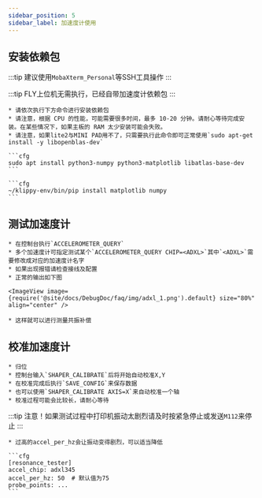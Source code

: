 ```yaml
---
sidebar_position: 5
sidebar_label: 加速度计使用
---
```



## 安装依赖包

:::tip
建议使用`MobaXterm_Personal`等SSH工具操作
:::

:::tip
FLY上位机无需执行，已经自带加速度计依赖包
:::

    * 请依次执行下方命令进行安装依赖包
    * 请注意，根据 CPU 的性能，可能需要很多时间，最多 10-20 分钟。请耐心等待完成安装。在某些情况下，如果主板的 RAM 太少安装可能会失败。
    * 请注意，如果lite2与MINI PAD用不了，只需要执行此命令即可正常使用`sudo apt-get install -y libopenblas-dev`

    ```cfg
    sudo apt install python3-numpy python3-matplotlib libatlas-base-dev
    ```

    ```cfg
    ~/klippy-env/bin/pip install matplotlib numpy
    ```

## 测试加速度计

    * 在控制台执行`ACCELEROMETER_QUERY`
    * 多个加速度计可指定测试某个`ACCELEROMETER_QUERY CHIP=<ADXL>`其中`<ADXL>`需要修改成对应的加速度计名字
    * 如果出现报错请检查接线及配置
    * 正常的输出如下图

    <ImageView image={require('@site/docs/DebugDoc/faq/img/adxl_1.png').default} size="80%" align="center" />

    * 这样就可以进行测量共振补偿

## 校准加速度计

    * 归位
    * 控制台输入`SHAPER_CALIBRATE`后将开始自动校准X,Y
    * 在校准完成后执行`SAVE_CONFIG`来保存数据
    * 也可以使用`SHAPER_CALIBRATE AXIS=X`来自动校准一个轴
    * 校准过程可能会比较长，请耐心等待

:::tip
注意！如果测试过程中打印机振动太剧烈请及时按紧急停止或发送`M112`来停止
:::


    * 过高的accel_per_hz会让振动变得剧烈，可以适当降低

    ```cfg
    [resonance_tester]
    accel_chip: adxl345
    accel_per_hz: 50  # 默认值为75
    probe_points: ...
    ```